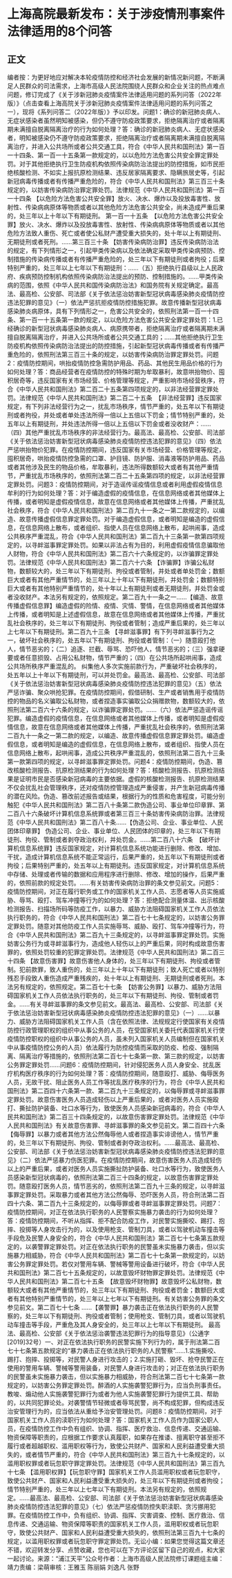 # 上海高院最新发布：关于涉疫情刑事案件法律适用的8个问答
## 正文
编者按：为更好地应对解决本轮疫情防控和经济社会发展的新情况新问题，不断满足人民群众的司法需求，上海市高级人民法院围绕人民群众和企业关注的热点难点问题，修订完成了《关于涉新冠肺炎疫情案件法律适用问题的系列问答（2022年版）》（点击查看上海高院关于涉新冠肺炎疫情案件法律适用问题的系列问答之一），现将《系列问答二（2022年版）》予以印发。问题1：确诊的新冠肺炎病人、无症状感染者虽然明知被感染，但仍不遵守防疫政策要求，拒绝隔离治疗或者隔离期未满擅自脱离隔离治疗的行为如何处理？答：确诊的新冠肺炎病人、无症状感染者，明知被感染仍不遵守防疫政策要求，拒绝隔离治疗或者隔离期未满擅自脱离隔离治疗，并进入公共场所或者公共交通工具，符合《中华人民共和国刑法》第一百一十四条、第一百一十五条第一款规定的，以以危险方法危害公共安全罪定罪处罚。对于其他拒绝执行卫生防疫机构依照传染病防治法提出的防控措施，如市民拒绝核酸检测、不如实上报抗原检测结果、违反居家隔离要求、隐瞒旅居史等，引起新冠病毒传播或者有传播严重危险的，符合《中华人民共和国刑法》第三百三十条规定的，以妨害传染病防治罪定罪处罚。法律规范《中华人民共和国刑法》第一百一十四条 【以危险方法危害公共安全罪】放火、决水、爆炸以及投放毒害性、放射性、传染病病原体等物质或者以其他危险方法危害公共安全，尚未造成严重后果的，处三年以上十年以下有期徒刑。   第一百一十五条　【以危险方法危害公共安全罪】放火、决水、爆炸以及投放毒害性、放射性、传染病病原体等物质或者以其他危险方法致人重伤、死亡或者使公私财产遭受重大损失的，处十年以上有期徒刑、无期徒刑或者死刑。……第三百三十条 【妨害传染病防治罪】违反传染病防治法的规定，有下列情形之一，引起甲类传染病以及依法确定采取甲类传染病预防、控制措施的传染病传播或者有传播严重危险的，处三年以下有期徒刑或者拘役；后果特别严重的，处三年以上七年以下有期徒刑：……（五）拒绝执行县级以上人民政府、疾病预防控制机构依照传染病防治法提出的预防、控制措施的。……甲类传染病的范围，依照《中华人民共和国传染病防治法》和国务院有关规定确定。最高法、最高检、公安部、司法部《关于依法惩治妨害新型冠状病毒感染肺炎疫情防控违法犯罪的意见》（一）依法严惩抗拒疫情防控措施犯罪。故意传播新型冠状病毒感染肺炎病原体，具有下列情形之一，危害公共安全的，依照刑法第一百一十四条、第一百一十五条第一款的规定，以以危险方法危害公共安全罪定罪处罚：1.已经确诊的新型冠状病毒感染肺炎病人、病原携带者，拒绝隔离治疗或者隔离期未满擅自脱离隔离治疗，并进入公共场所或者公共交通工具的；……其他拒绝执行卫生防疫机构依照传染病防治法提出的防控措施，引起新型冠状病毒传播或者有传播严重危险的，依照刑法第三百三十条的规定，以妨害传染病防治罪定罪处罚。问题2：疫情防控期间，哄抬疫情防控急需防护用品、药品、其他民生用品价格的行为如何处理？答：商品经营者在疫情防控的特殊时期为牟取暴利，故意哄抬物价、囤积居奇等，违反国家有关市场经营、价格管理等规定，严重影响市场经营秩序，符合《中华人民共和国刑法》第二百二十五条第四项规定的，以非法经营罪定罪处罚。法律规范《中华人民共和国刑法》第二百二十五条　【非法经营罪】违反国家规定，有下列非法经营行为之一，扰乱市场秩序，情节严重的，处五年以下有期徒刑或者拘役，并处或者单处违法所得一倍以上五倍以下罚金；情节特别严重的，处五年以上有期徒刑，并处违法所得一倍以上五倍以下罚金或者没收财产：……（四）其他严重扰乱市场秩序的非法经营行为。最高法、最高检、公安部、司法部《关于依法惩治妨害新型冠状病毒感染肺炎疫情防控违法犯罪的意见》（四）依法严惩哄抬物价犯罪。在疫情防控期间，违反国家有关市场经营、价格管理等规定，囤积居奇，哄抬疫情防控急需的口罩、护目镜、防护服、消毒液等防护用品、药品或者其他涉及民生的物品价格，牟取暴利，违法所得数额较大或者有其他严重情节，严重扰乱市场秩序的，依照刑法第二百二十五条第四项的规定，以非法经营罪定罪处罚。问题3：疫情防控期间，对于造谣传谣疫情信息或者利用虚假疫情信息牟利的行为如何处理？答：对于编造虚假的疫情信息，在信息网络或者其他媒体上传播，或者明知是虚假疫情信息，故意在信息网络或者其他媒体上传播，严重扰乱社会秩序，符合《中华人民共和国刑法》第二百九十一条之一第二款规定的，以编造、故意传播虚假信息罪定罪处罚。对于编造虚假信息，或者明知是编造的虚假信息，在信息网络上散布，或者组织、指使人员在信息网络上散布，起哄闹事，造成公共秩序严重混乱，符合《中华人民共和国刑法》第二百九十三条第一款第四项规定的，以寻衅滋事罪定罪处罚。如果以非法占有为目的，利用虚假疫情信息骗取他人财物，符合《中华人民共和国刑法》第二百六十六条规定的，以诈骗罪定罪处罚。法律规范《中华人民共和国刑法》第二百六十六条 【诈骗罪】诈骗公私财物，数额较大的，处三年以下有期徒刑、拘役或者管制，并处或者单处罚金；数额巨大或者有其他严重情节的，处三年以上十年以下有期徒刑，并处罚金；数额特别巨大或者有其他特别严重情节的，处十年以上有期徒刑或者无期徒刑，并处罚金或者没收财产。本法另有规定的，依照规定。第二百九十一条之一……【编造、故意传播虚假信息罪】编造虚假的险情、疫情、灾情、警情，在信息网络或者其他媒体上传播，或者明知是上述虚假信息，故意在信息网络或者其他媒体上传播，严重扰乱社会秩序的，处三年以下有期徒刑、拘役或者管制；造成严重后果的，处三年以上七年以下有期徒刑。第二百九十三条  【寻衅滋事罪】有下列寻衅滋事行为之一，破坏社会秩序的，处五年以下有期徒刑、拘役或者管制：（一）随意殴打他人，情节恶劣的；（二）追逐、拦截、辱骂、恐吓他人，情节恶劣的；（三）强拿硬要或者任意损毁、占用公私财物，情节严重的；（四）在公共场所起哄闹事，造成公共场所秩序严重混乱的。   纠集他人多次实施前款行为，严重破坏社会秩序的，处五年以上十年以下有期徒刑，可以并处罚金。最高法、最高检、公安部、司法部《关于依法惩治妨害新型冠状病毒感染肺炎疫情防控违法犯罪的意见》（五）依法严惩诈骗、聚众哄抢犯罪。在疫情防控期间，假借研制、生产或者销售用于疫情防控的物品的名义骗取公私财物，或者捏造事实骗取公众捐赠款物，数额较大的，依照刑法第二百六十六条的规定，以诈骗罪定罪处罚。……（六）依法严惩造谣传谣犯罪。编造虚假的疫情信息，在信息网络或者其他媒体上传播，或者明知是虚假疫情信息，故意在信息网络或者其他媒体上传播，严重扰乱社会秩序的，依照刑法第二百九十一条之一第二款的规定，以编造、故意传播虚假信息罪定罪处罚。编造虚假信息，或者明知是编造的虚假信息，在信息网络上散布，或者组织、指使人员在信息网络上散布，起哄闹事，造成公共秩序严重混乱的，依照刑法第二百九十三条第一款第四项的规定，以寻衅滋事罪定罪处罚。问题4：疫情防控期间，伪造、篡改核酸检测报告、抗原检测结果的行为如何处理？答：核酸检测报告、抗原检测结果是证明市民是否感染新冠病毒的主要依据。虚假的核酸检测报告、抗原检测结果不仅会扰乱社会管理秩序，还对疫情防控管理造成严重侵害，并产生新冠病毒传播的潜在风险。伪造、篡改前述报告或结果，根据行为的性质和危害程度，可能分别触犯《中华人民共和国刑法》第二百八十条第二款伪造公司、事业单位印章罪、第二百八十六条破坏计算机信息系统罪或者第三百三十条妨害传染病防治罪。法律规范《中华人民共和国刑法》第二百八十条……【伪造公司、企业、事业单位、人民团体印章罪】  伪造公司、企业、事业单位、人民团体的印章的，处三年以下有期徒刑、拘役、管制或者剥夺政治权利，并处罚金。……第二百八十六条　【破坏计算机信息系统罪】违反国家规定，对计算机信息系统功能进行删除、修改、增加、干扰，造成计算机信息系统不能正常运行，后果严重的，处五年以下有期徒刑或者拘役；后果特别严重的，处五年以上有期徒刑。违反国家规定，对计算机信息系统中存储、处理或者传输的数据和应用程序进行删除、修改、增加的操作，后果严重的，依照前款的规定处罚。……有关妨害传染病防治罪的条文参见前文。问题5：疫情防控期间，对正在履行职务或工作的国家机关工作人员、志愿者等人员实施威胁、辱骂、殴打、驾车冲撞等行为的如何处理？答：拒绝配合测量体温、出示核酸检测报告、扫描场所码等防疫工作，以暴力、威胁方法阻碍国家机关工作人员依法执行职务的，符合《中华人民共和国刑法》第二百七十七条规定的，以妨害公务罪定罪处罚。随意对其他防疫工作人员实施辱骂、威胁、殴打、驾车冲撞等行为，符合《中华人民共和国刑法》第二百九十三条规定的，以寻衅滋事罪定罪处罚。实施妨害公务行为或寻衅滋事行为，造成他人轻伤以上的严重后果，同时构成故意伤害罪的，依照处罚较重的犯罪定罪处罚。法律规范《中华人民共和国刑法》第二百三十四条 【故意伤害罪】故意伤害他人身体的，处三年以下有期徒刑、拘役或者管制。犯前款罪，致人重伤的，处三年以上十年以下有期徒刑；致人死亡或者以特别残忍手段致人重伤造成严重残疾的，处十年以上有期徒刑、无期徒刑或者死刑。本法另有规定的，依照规定。第二百七十七条　【妨害公务罪】以暴力、威胁方法阻碍国家机关工作人员依法执行职务的，处三年以下有期徒刑、拘役、管制或者罚金。……有关寻衅滋事罪的条文参见前文。最高法、最高检、公安部、司法部《关于依法惩治妨害新型冠状病毒感染肺炎疫情防控违法犯罪的意见》（一）……以暴力、威胁方法阻碍国家机关工作人员（含在依照法律、法规规定行使国家有关疫情防控行政管理职权的组织中从事公务的人员，在受国家机关委托代表国家机关行使疫情防控职权的组织中从事公务的人员，虽未列入国家机关人员编制但在国家机关中从事疫情防控公务的人员）依法履行为防控疫情而采取的防疫、检疫、强制隔离、隔离治疗等措施的，依照刑法第二百七十七条第一款、第三款的规定，以妨害公务罪定罪处罚……问题6：疫情防控期间，针对侵犯医务人员人身安全、扰乱医疗机构医疗秩序的行为如何处理？答：疫情防控期间，随意殴打、威胁、侮辱医务人员，无故干扰、阻止医务人员工作等扰乱医疗秩序的行为，符合《中华人民共和国刑法》第二百四十六条第一款、第二百九十三条规定的，以侮辱罪或寻衅滋事罪定罪处罚。故意伤害医务人员造成轻伤以上严重后果的，或者对医务人员实施殴打、撕扯防护装备、吐口水等行为，致使医务人员感染新冠病毒的，符合《中华人民共和国刑法》第二百三十四条规定的，以故意伤害罪定罪处罚。法律规范《中华人民共和国刑法》有关故意伤害罪、寻衅滋事罪的条文参见前文。第二百四十六条　【侮辱罪】以暴力或者其他方法公然侮辱他人或者捏造事实诽谤他人，情节严重的，处三年以下有期徒刑、拘役、管制或者剥夺政治权利。……最高法、最高检、公安部、司法部《关于依法惩治妨害新型冠状病毒感染肺炎疫情防控违法犯罪的意见》（二）依法严惩暴力伤医犯罪。在疫情防控期间，故意伤害医务人员造成轻伤以上的严重后果，或者对医务人员实施撕扯防护装备、吐口水等行为，致使医务人员感染新型冠状病毒的，依照刑法第二百三十四条的规定，以故意伤害罪定罪处罚。随意殴打医务人员，情节恶劣的，依照刑法第二百九十三条的规定，以寻衅滋事罪定罪处罚。采取暴力或者其他方法公然侮辱、恐吓医务人员，符合刑法第二百四十六条、第二百九十三条规定的，以侮辱罪或者寻衅滋事罪定罪处罚。问题7：疫情防控期间，对正在依法执行职务的人民警察实施暴力袭击的行为如何处理？答：疫情防控期间，不听从指挥、拒不配合防疫工作，对民警实施撕咬、踢打、抱摔、投掷等人身攻击行为的，以及使用枪支、管制刀具，或者以驾驶机动车撞击等手段危及民警人身安全的，符合《中华人民共和国刑法》第二百七十七条第五款规定的，以袭警罪定罪处罚。对正在依法执行职务的民警虽未实施暴力袭击，但以实施暴力相威胁，符合《中华人民共和国刑法》第二百七十七条第一款规定的，以妨害公务罪定罪处罚。若仅对警用车辆、警械等警用设备进行破坏，符合《中华人民共和国刑法》第二百七十五条规定的，以故意毁坏财物罪定罪处罚。法律规范《中华人民共和国刑法》第二百七十五条　【故意毁坏财物罪】故意毁坏公私财物，数额较大或者有其他严重情节的，处三年以下有期徒刑、拘役或者罚金；数额巨大或者有其他特别严重情节的，处三年以上七年以下有期徒刑。有关妨害公务罪的条文参见前文。第二百七十七条  ……【袭警罪】暴力袭击正在依法执行职务的人民警察的，处三年以下有期徒刑、拘役或者管制；使用枪支、管制刀具，或者以驾驶机动车撞击等手段，严重危及其人身安全的，处三年以上七年以下有期徒刑。 最高法、最高检、公安部《关于依法惩治袭警违法犯罪行为的指导意见》（公通字[2019]32号）一、对正在依法执行职务的民警实施下列行为的，属于刑法第二百七十七条第五款规定的“暴力袭击正在依法执行职务的人民警察”……1.实施撕咬、踢打、抱摔、投掷等，对民警人身进行攻击的；2.实施打砸、毁坏、抢夺民警正在使用的警用车辆、警械等警用装备，对民警人身进行攻击的；对正在依法执行职务的民警虽未实施暴力袭击，但以实施暴力相威胁，符合刑法第二百七十七条第一款规定的，以妨害公务罪定罪处罚。醉酒的人实施袭警犯罪行为，应当负刑事责任。教唆、煽动他人实施袭警犯罪行为或者为他人实施袭警犯罪行为提供工具、帮助的，以共同犯罪论处。对袭警情节轻微或者辱骂民警，尚不构成犯罪，但构成违反治安管理行为的，应当依法从重给予治安管理处罚。问题8：疫情防控期间，对于国家机关工作人员的渎职行为如何处理？答：国家机关工作人员作为国家公职人员，在疫情防控工作中负有组织、协调、指挥、医疗救治、信息传递、交通运输、物资保障等职责的，应根据工作要求认真履职，如果存在推诿、擅离职守甚至拒不履行或者超越职权、滥用职权等行为，致使公共财产、国家和人民利益遭受重大损失的，或者情节严重的，符合《中华人民共和国刑法》第三百九十七条规定的，以滥用职权罪或者玩忽职守罪定罪处罚。法律规范《中华人民共和国刑法》第三百九十七条 【滥用职权罪】【玩忽职守罪】国家机关工作人员滥用职权或者玩忽职守，致使公共财产、国家和人民利益遭受重大损失的，处三年以下有期徒刑或者拘役；情节特别严重的，处三年以上七年以下有期徒刑。本法另有规定的，依照规定。……最高法、最高检、公安部、司法部《关于依法惩治妨害新型冠状病毒感染肺炎疫情防控违法犯罪的意见》（七）依法严惩疫情防控失职渎职、贪污挪用犯罪。在疫情防控工作中，负有组织、协调、指挥、灾害调查、控制、医疗救治、信息传递、交通运输、物资保障等职责的国家机关工作人员，滥用职权或者玩忽职守，致使公共财产、国家和人民利益遭受重大损失的，依照刑法第三百九十七条的规定，以滥用职权罪或者玩忽职守罪定罪处罚。无讼小编：如果您觉得这篇文章还不错，欢迎转发分享、点赞收藏，您也可以在下方评论区留下自己的观点，和大家一起讨论。来源：“浦江天平”公众号作者：上海市高级人民法院修订课题组主编：靖力责编：梁萌审核：王雅玉 陈丽娟 刘逸凡 张野